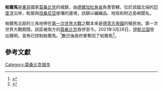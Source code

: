 {{Infobox settlement
|official_name          = 帕爾馬
|other_name             = 
|native_name            = 
|nickname               = 
|motto                  = 
|image_skyline          = Palma, Cabo Delgado, Mozambique. le 24 mars 2021.webp
|imagesize              = 
|image_caption          = 帕爾馬  (2021)
|image_flag             = 
|flag_size              = 
|image_seal             = 
|seal_size              = 
|image_shield           = 
|shield_size            =

|pushpin_map            = Mozambique
|pushpin_label_position = left
|pushpin_mapsize        =200
|pushpin_map_caption    =在莫桑比克的位置

|subdivision_type       = 國家
|subdivision_name       = {{MOZ}}
|subdivision_type1      = 省
|subdivision_name1      = [[德爾加杜角省|德爾加杜角省]]
|subdivision_type2      = 
|subdivision_name2      = 
|government_type        =
|leader_title           = 
|leader_name            = 
|leader_title1          =  <!-- for places with, say, both a mayor and a city manager -->
|leader_name1           =
|established_title      =  
|established_date       =  
|established_title2     =  <!-- Incorporated (town) -->
|established_date2      = 
 
|unit_pref              = <!--Enter: Imperial, if Imperial (metric) is desired-->
|area_footnotes         = 
|area_total_km2         = 
|area_land_km2          = 
|area_water_km2         = 
|area_total_sq_mi       = 
|area_land_sq_mi        = 
|area_water_sq_mi       = 
|area_water_percent     = 
|area_urban_km2         = 
|area_urban_sq_mi       = 

|population_as_of       = 2006年
|population_footnotes   =
|population_note        = 
|settlement_type        = <!--For Town or Village (Leave blank for the default City)-->
|population_total       = 
|population_density_km2     = 
|population_density_sq_mi = 
|population_urban       = 
|population_density_urban_km2 =
|population_density_urban_mi2 =
|timezone               = 
|utc_offset             = 
|timezone_DST           = 
|utc_offset_DST         = 
|coordinates = {{coord|10|47|S|40|29|E|region:MZ_type:city|display=it}}
|elevation_footnotes    =  <!--for references: use <ref> </ref> tags-->
|elevation_m            = 
|elevation_ft           = 
|postal_code_type       =  <!-- enter ZIP code, Postcode, Post code, Postal code... -->
|postal_code            =
|area_code              = 
|website                = 
|footnotes              = 
}}

'''帕爾馬'''是[[東非|東非]]國家[[莫桑比克|莫桑比克]]的城鎮，由[[德爾加杜角省|德爾加杜角省]]負責管轄，位於該國北端的[[印度洋|印度洋]]沿岸，毗鄰與[[坦桑尼亞|坦桑尼亞]]接壤的邊境，該鎮以編織品、地毯和附近島嶼聞名。

帕爾馬北部的三角地帶在[[第一次世界大戰|第一次世界大戰]]之戰本來是[[德意志帝國|德意志帝國]]的殖民地。第一次世界大戰期間，該區被南方的[[莫桑比克|莫桑比克]]吞併至今。2021年3月29日，[[伊斯兰国|伊斯兰国]]發出聲明，宣佈已控制帕爾馬。<ref>{{cite news |url=https://www.voanews.com/africa/islamic-state-claims-dayslong-attack-mozambique-town-0 |title=Islamic State Claims Dayslong Attack on Mozambique Town |publisher=VOA |date=2021-03-30 |accessdate=2021-03-31 |archive-date=2021-03-30 |archive-url=https://web.archive.org/web/20210330141430/https://www.voanews.com/africa/islamic-state-claims-dayslong-attack-mozambique-town-0 |dead-url=no }}</ref>數日後政府軍奪回了帕爾馬<ref>{{cite web|title=Mozambique town Palma 'retaken' from militant Islamists|url=https://www.bbc.com/news/world-africa-56637573|publisher=BBC|date=2021-04-05|access-date=2021-04-19|archive-date=2021-04-20|archive-url=https://web.archive.org/web/20210420155248/https://www.bbc.com/news/world-africa-56637573|dead-url=no}}</ref>。

==參考文獻==
{{reflist}}

[[Category:莫桑比克城市|Category:莫桑比克城市]]